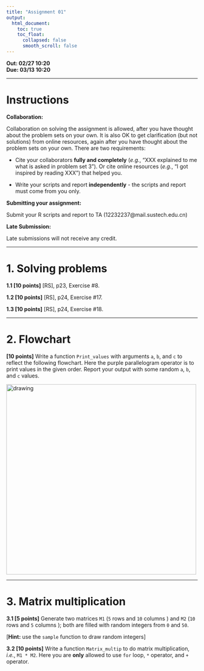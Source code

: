---
title: "Assignment 01"
output:
  html_document:
    toc: true
    toc_float:
      collapsed: false
      smooth_scroll: false
---

**Out: 02/27 10:20 **  
**Due: 03/13 10:20 **  

***

# Instructions  

**Collaboration:**  

Collaboration on solving the assignment is allowed, after you have thought about the problem sets on your own. It is also OK to get clarification (but not solutions) from online resources, again after you have thought about the problem sets on your own. There are two requirements: 

* Cite your collaborators **fully and completely** (*e.g.*, "XXX explained to me what is asked in problem set 3"). Or cite online resources (*e.g.*, "I got inspired by reading XXX") that helped you.

* Write your scripts and report **independently** - the scripts and report must come from you only.

**Submitting your assignment:**  

Submit your R scripts and report to TA (12232237@mail.sustech.edu.cn)

**Late Submission:**   

Late submissions will not receive any credit. 

***

# 1. Solving problems

**1.1 [10 points]** [RS], p23, Exercise #8. 

**1.2 [10 points]** [RS], p24, Exercise #17. 

**1.3 [10 points]** [RS], p24, Exercise #18.

***

# 2. Flowchart 

**[10 points]** Write a function `Print_values` with arguments `a`, `b`, and `c` to reflect the following flowchart. Here the purple parallelogram operator is to print values in the given order. Report your output with some random `a`, `b`, and `c` values.  

<img src="figs/flowchart_a1.png" alt="drawing" width="500"/>

***

# 3. Matrix multiplication

**3.1 [5 points]** Generate two matrices `M1` (`5` rows and `10` columns ) and `M2` (`10` rows and `5` columns ); both are filled with random integers from `0` and `50`.

[**Hint:** use the `sample` function to draw random integers]

**3.2 [10 points]** Write a function `Matrix_multip` to do matrix multiplication, *i.e.*, `M1 * M2`. Here you are **only** allowed to use `for` loop, `*` operator, and `+` operator. 

